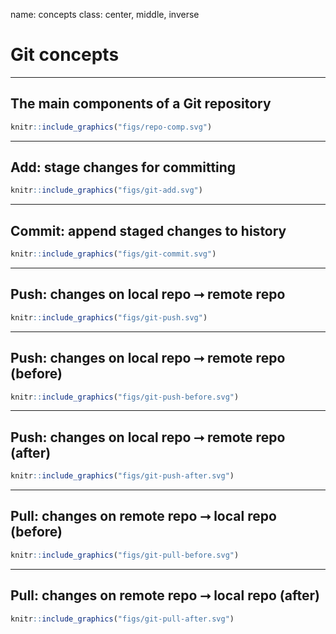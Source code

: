name: concepts
class: center, middle, inverse

# Git concepts

---

## The main components of a Git repository

```r
knitr::include_graphics("figs/repo-comp.svg")
```

---

## Add: stage changes for committing

```r
knitr::include_graphics("figs/git-add.svg")
```

---

## Commit: append staged changes to history

```r
knitr::include_graphics("figs/git-commit.svg")
```

---

## Push: changes on local repo ⭢ remote repo

```r
knitr::include_graphics("figs/git-push.svg")
```

---

## Push: changes on local repo ⭢ remote repo (before)

```r
knitr::include_graphics("figs/git-push-before.svg")
```

---

## Push: changes on local repo ⭢ remote repo (after)

```r
knitr::include_graphics("figs/git-push-after.svg")
```


---

## Pull: changes on remote repo ⭢ local repo (before)

```r
knitr::include_graphics("figs/git-pull-before.svg")
```

---

## Pull: changes on remote repo ⭢ local repo (after)

```r
knitr::include_graphics("figs/git-pull-after.svg")
```
